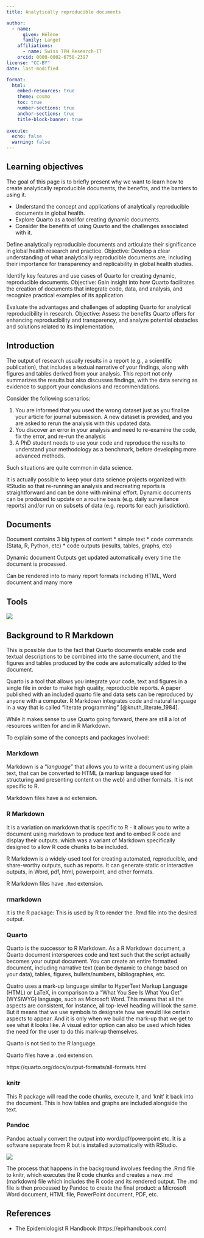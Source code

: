 ```yaml
---
title: Analytically reproducible documents

author:
  - name:
      given: Hélène
      family: Langet
    affiliations:
      - name: Swiss TPH Research-IT
    orcid: 0000-0002-6758-2397
license: "CC-BY"
date: last-modified

format:
  html:
    embed-resources: true
    theme: cosmo
    toc: true
    number-sections: true
    anchor-sections: true
    title-block-banner: true
    
execute:
  echo: false
  warning: false
---
```


::: {.callout-important}
## Learning objectives

The goal of this page is to briefly present why we want to learn how to create analytically reproducible documents, the benefits, and the barriers to using it.

-   Understand the concept and applications of analytically reproducible documents in global health.
-   Explore Quarto as a tool for creating dynamic documents.
-   Consider the benefits of using Quarto and the challenges associated with it.
:::

Define analytically reproducible documents and articulate their significance in global health research and practice.
Objective: Develop a clear understanding of what analytically reproducible documents are, including their importance for transparency and replicability in global health studies.

Identify key features and use cases of Quarto for creating dynamic, reproducible documents.
Objective: Gain insight into how Quarto facilitates the creation of documents that integrate code, data, and analysis, and recognize practical examples of its application.

Evaluate the advantages and challenges of adopting Quarto for analytical reproducibility in research.
Objective: Assess the benefits Quarto offers for enhancing reproducibility and transparency, and analyze potential obstacles and solutions related to its implementation.


## Introduction

The output of research usually results in a report (e.g., a scientific publication), that includes a textual narrative of your findings, along with figures and tables derived from your analysis. This report not only summarizes the results but also discusses findings, with the data serving as evidence to support your conclusions and recommendations.

Consider the following scenarios:

1. You are informed that you used the wrong dataset just as you finalize your article for journal submission. A new dataset is provided, and you are asked to rerun the analysis with this updated data.
2. You discover an error in your analysis and need to re-examine the code, fix the error, and re-run the analysis
3. A PhD student needs to use your code and reproduce the results to understand your methodology as a benchmark, before developing more advanced methods.

Such situations are quite common in data science.

It is actually possible to keep your data science projects organized with RStudio so that re-running an analysis and recreating reports is straightforward and can be done with minimal effort. Dynamic documents can be produced to update on a routine basis (e.g. daily surveillance reports) and/or run on subsets of data (e.g. reports for each jurisdiction).

## Documents

Document contains 3 big types of content
* simple text
* code commands (Stata, R, Python, etc)
* code outputs (results, tables, graphs, etc)

Dynamic document
Outputs get updated automatically every time the document is processed.

Can be rendered into to many report formats including HTML, Word document and many more

## Tools

![](images/tools.png)

## Background to R Markdown

This is possible due to the fact that Quarto documents enable code and textual descriptions to be combined into the same document, and the figures and tables produced by the code are automatically added to the document.

Quarto is a tool that allows you integrate your code, text and figures in a single file in order to make high quality, reproducible reports. A paper published with an included quarto file and data sets can be reproduced by anyone with a computer. R Markdown integrates code and natural language in a way that is called "literate programming" [@knuth_literate_1984].

While it makes sense to use Quarto going forward, there are still a lot of resources written for and in R Markdown.

To explain some of the concepts and packages involved:

::: panel-tabset
### Markdown

Markdown is a "*language*" that allows you to write a document using plain text, that can be converted to HTML (a markup language used for structuring and presenting content on the web) and other formats. It is not specific to R.

Markdown files have a `md` extension.

### R Markdown

It is a variation on markdown that is specific to R - it allows you to write a document using markdown to produce text and to embed R code and display their outputs. which was a variant of Markdown specifically designed to allow R code chunks to be included.

R Markdown is a widely-used tool for creating automated, reproducible, and share-worthy outputs, such as reports. It can generate static or interactive outputs, in Word, pdf, html, powerpoint, and other formats.

R Markdown files have `.Rmd` extension.

### rmarkdown

It is the R package: This is used by R to render the .Rmd file into the desired output.

### Quarto

Quarto is the successor to R Markdown. As a R Markdown document, a Quarto document intersperces code and text such that the script actually becomes your output document. You can create an entire formatted document, including narrative text (can be dynamic to change based on your data), tables, figures, bullets/numbers, bibliographies, etc.

Quatro uses a mark-up language similar to HyperText Markup Language (HTML) or LaTeX, in comparison to a "What You See Is What You Get" (WYSIWYG) language, such as Microsoft Word. This means that all the aspects are consistent, for instance, all top-level heading will look the same. But it means that we use symbols to designate how we would like certain aspects to appear. And it is only when we build the mark-up that we get to see what it looks like. A visual editor option can also be used which hides the need for the user to do this mark-up themselves.

Quarto is not tied to the R language.

Quarto files have a `.Qmd` extension.

https://quarto.org/docs/output-formats/all-formats.html

:::

::: panel-tabset
### knitr

This R package will read the code chunks, execute it, and 'knit' it back into the document. This is how tables and graphs are included alongside the text.

### Pandoc

Pandoc actually convert the output into word/pdf/powerpoint etc. It is a software separate from R but is installed automatically with RStudio.
:::

![](images/paste-ABFB521E.png)

The process that happens in the background involves feeding the .Rmd file to knitr, which executes the R code chunks and creates a new .md (markdown) file which includes the R code and its rendered output. The .md file is then processed by Pandoc to create the final product: a Microsoft Word document, HTML file, PowerPoint document, PDF, etc.

## References

-   The Epidemiologist R Handbook (https://epirhandbook.com)
